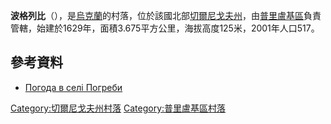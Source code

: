 {{coord|50|37|17|N|31|57|35|E|scale:100000|display=title}}

'''波格列比'''（{{lang-uk|Погреби}}），是[[烏克蘭|烏克蘭]]的村落，位於該國北部[[切爾尼戈夫州|切爾尼戈夫州]]，由[[普里盧基區|普里盧基區]]負責管轄，始建於1629年，面積3.675平方公里，海拔高度125米，2001年人口517。

==參考資料==
* [http://weather.in.ua/ua/chernigovskaja/20955 Погода в селі Погреби] {{Wayback|url=http://weather.in.ua/ua/chernigovskaja/20955 |date=20160305115641 }}

[[Category:切爾尼戈夫州村落|Category:切爾尼戈夫州村落]]
[[Category:普里盧基區村落|Category:普里盧基區村落]]


{{Chernihiv-geo-stub}}